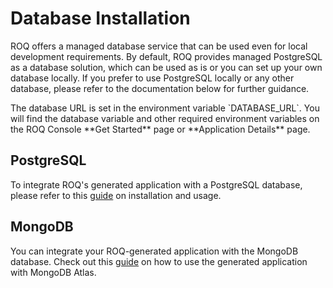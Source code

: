 
# Database Installation

ROQ offers a managed database service that can be used even for local development requirements. By default, ROQ provides managed PostgreSQL as a database solution, which can be used as is or you can set up your own database locally. If you prefer to use PostgreSQL locally or any other database, please refer to the documentation below for further guidance.

<Callout type="info">
The database URL is set in the environment variable `DATABASE_URL`. You will find the database variable and other required environment variables on the ROQ Console **Get Started** page or **Application Details** page. 
</Callout>


## PostgreSQL

To integrate ROQ's generated application with a PostgreSQL database, please refer to this [guide](/development-guides/database/postgresql) on installation and usage.
						
						
## MongoDB

You can integrate your ROQ-generated application with the MongoDB database. Check out this [guide](/development-guides/database/mongodb) on how to use the generated application with MongoDB Atlas.